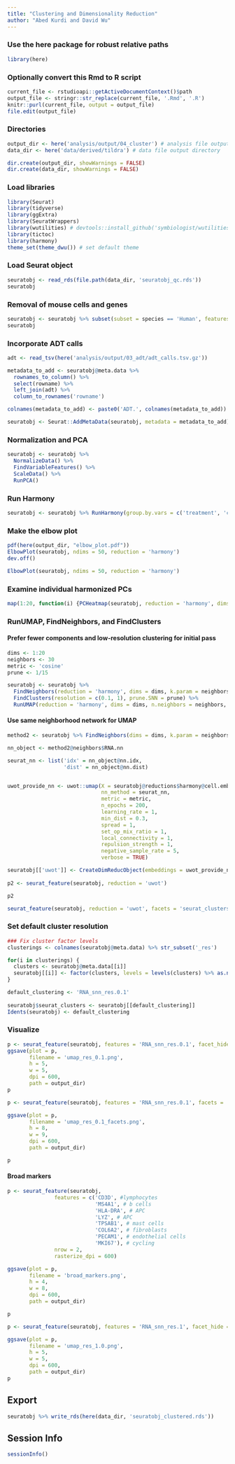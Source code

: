 ```yaml
---
title: "Clustering and Dimensionality Reduction"
author: "Abed Kurdi and David Wu"
---
```


### Use the here package for robust relative paths
```r
library(here)
```

### Optionally convert this Rmd to R script 
```r
current_file <- rstudioapi::getActiveDocumentContext()$path
output_file <- stringr::str_replace(current_file, '.Rmd', '.R')
knitr::purl(current_file, output = output_file)
file.edit(output_file)
```

### Directories
```r
output_dir <- here('analysis/output/04_cluster') # analysis file output directory
data_dir <- here('data/derived/tildra') # data file output directory

dir.create(output_dir, showWarnings = FALSE)
dir.create(data_dir, showWarnings = FALSE)
```



### Load libraries
```r
library(Seurat) 
library(tidyverse)
library(ggExtra)
library(SeuratWrappers)
library(wutilities) # devtools::install_github('symbiologist/wutilities')
library(tictoc)
library(harmony)
theme_set(theme_dwu()) # set default theme
```



### Load Seurat object
```r
seuratobj <- read_rds(file.path(data_dir, 'seuratobj_qc.rds'))
seuratobj
```

### Removal of mouse cells and genes
```r
seuratobj <- seuratobj %>% subset(subset = species == 'Human', features = str_subset(rownames(seuratobj), 'mm10---', negate = TRUE))
seuratobj
```
### Incorporate ADT calls
```r
adt <- read_tsv(here('analysis/output/03_adt/adt_calls.tsv.gz'))

metadata_to_add <- seuratobj@meta.data %>% 
  rownames_to_column() %>% 
  select(rowname) %>% 
  left_join(adt) %>% 
  column_to_rownames('rowname')

colnames(metadata_to_add) <- paste0('ADT.', colnames(metadata_to_add))

seuratobj <- Seurat::AddMetaData(seuratobj, metadata = metadata_to_add)

```

### Normalization and PCA
```r
seuratobj <- seuratobj %>% 
  NormalizeData() %>%
  FindVariableFeatures() %>% 
  ScaleData() %>% 
  RunPCA() 
```

### Run Harmony
```r
seuratobj <- seuratobj %>% RunHarmony(group.by.vars = c('treatment', 'chemistry', 'patient', 'flow', 'mouse'), plot_convergence = TRUE, assay = 'RNA')
```

### Make the elbow plot
```r
pdf(here(output_dir, "elbow_plot.pdf"))
ElbowPlot(seuratobj, ndims = 50, reduction = 'harmony')
dev.off()

ElbowPlot(seuratobj, ndims = 50, reduction = 'harmony')
```
### Examine individual harmonized PCs
```r
map(1:20, function(i) {PCHeatmap(seuratobj, reduction = 'harmony', dims = i)})
```


### RunUMAP, FindNeighbors, and FindClusters 
#### Prefer fewer components and low-resolution clustering for initial pass
```r
dims <- 1:20
neighbors <- 30
metric <- 'cosine'
prune <- 1/15

seuratobj <- seuratobj %>% 
  FindNeighbors(reduction = 'harmony', dims = dims, k.param = neighbors, annoy.metric = metric) %>% 
  FindClusters(resolution = c(0.1, 1), prune.SNN = prune) %>% 
  RunUMAP(reduction = 'harmony', dims = dims, n.neighbors = neighbors, metric = metric) 
```

#### Use same neighborhood network for UMAP
```r
method2 <- seuratobj %>% FindNeighbors(dims = dims, k.param = neighbors, annoy.metric = metric, return.neighbor = TRUE, force.recalc = TRUE)

nn_object <- method2@neighbors$RNA.nn

seurat_nn <- list('idx' = nn_object@nn.idx, 
                  'dist' = nn_object@nn.dist)


uwot_provide_nn <- uwot::umap(X = seuratobj@reductions$harmony@cell.embeddings[,dims], 
                              nn_method = seurat_nn,
                              metric = metric, 
                              n_epochs = 200, 
                              learning_rate = 1, 
                              min_dist = 0.3, 
                              spread = 1, 
                              set_op_mix_ratio = 1, 
                              local_connectivity = 1, 
                              repulsion_strength = 1,
                              negative_sample_rate = 5,
                              verbose = TRUE)

seuratobj[['uwot']] <- CreateDimReducObject(embeddings = uwot_provide_nn, key = 'UWOT_', assay = 'RNA')
                              
p2 <- seurat_feature(seuratobj, reduction = 'uwot')

p2
```
```r
seurat_feature(seuratobj, reduction = 'uwot', facets = 'seurat_clusters', label = FALSE)
```

### Set default cluster resolution
```r
### Fix cluster factor levels
clusterings <- colnames(seuratobj@meta.data) %>% str_subset('_res')

for(i in clusterings) {
  clusters <- seuratobj@meta.data[[i]]
  seuratobj[[i]] <- factor(clusters, levels = levels(clusters) %>% as.numeric() %>% sort())
}

default_clustering <- 'RNA_snn_res.0.1' 
  
seuratobj$seurat_clusters <- seuratobj[[default_clustering]]
Idents(seuratobj) <- default_clustering
```


### Visualize
```r
p <- seurat_feature(seuratobj, features = 'RNA_snn_res.0.1', facet_hide = TRUE, legend_position = 'none', title = 'Resolution: 0.1', rasterize_dpi = 600)
ggsave(plot = p,
       filename = 'umap_res_0.1.png',
       h = 5,
       w = 5,
       dpi = 600,
       path = output_dir)
p
```
```r
p <- seurat_feature(seuratobj, features = 'RNA_snn_res.0.1', facets = 'RNA_snn_res.0.1', label = FALSE, rasterize_dpi = 600)

ggsave(plot = p,
       filename = 'umap_res_0.1_facets.png',
       h = 8,
       w = 9,
       dpi = 600,
       path = output_dir)

p
```
#### Broad markers
```r
p <- seurat_feature(seuratobj, 
               features = c('CD3D', #lymphocytes
                            'MS4A1', # b cells
                            'HLA-DRA', # APC
                            'LYZ', # APC
                            'TPSAB1', # mast cells
                            'COL6A2', # fibroblasts
                            'PECAM1', # endothelial cells
                            'MKI67'), # cycling
               nrow = 2, 
               rasterize_dpi = 600) 

ggsave(plot = p,
       filename = 'broad_markers.png',
       h = 4,
       w = 8,
       dpi = 600,
       path = output_dir)

p
```


```r
p <- seurat_feature(seuratobj, features = 'RNA_snn_res.1', facet_hide = TRUE, color_package = 'ggplot', legend_position = 'none', title = 'Resolution: 1.0', rasterize_dpi = 600)

ggsave(plot = p,
       filename = 'umap_res_1.0.png',
       h = 5,
       w = 5,
       dpi = 600,
       path = output_dir)
p
```


## Export
```r
seuratobj %>% write_rds(here(data_dir, 'seuratobj_clustered.rds'))
```

## Session Info
```r
sessionInfo()
```



